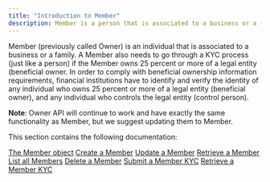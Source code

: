```yaml
---
title: "Introduction to Member"
description: Member is a person that is associated to a business or a family.
---
```

Member (previously called Owner) is an individual that is associated to a business or a family. A Member also needs to go through a KYC process (just like a person) if the Member owns 25 percent or more of a legal entity (beneficial owner. In order to comply with beneficial ownership information requirements, financial institutions have to identify and verify the identity of any individual who owns 25 percent or more of a legal entity (beneficial owner), and any individual who controls the legal entity (control person).

**Note**: Owner API will continue to work and have exactly the same functionality as Member, but we suggest updating them to Member.

This section contains the following documentation:

[The Member object](https://www.solidfi.com/docs/the-member-object)
[Create a Member](https://www.solidfi.com/docs/create-a-member)
[Update a Member](https://www.solidfi.com/docs/update-a-member)
[Retrieve a Member](https://www.solidfi.com/docs/retrieve-a-member)
[List all Members](https://www.solidfi.com/docs/list-all-members)
[Delete a Member](https://www.solidfi.com/docs/delete-a-member)
[Submit a Member KYC](https://www.solidfi.com/docs/submit-a-member-kyc)
[Retrieve a Member KYC](https://www.solidfi.com/docs/retrieve-a-member-kyc)
